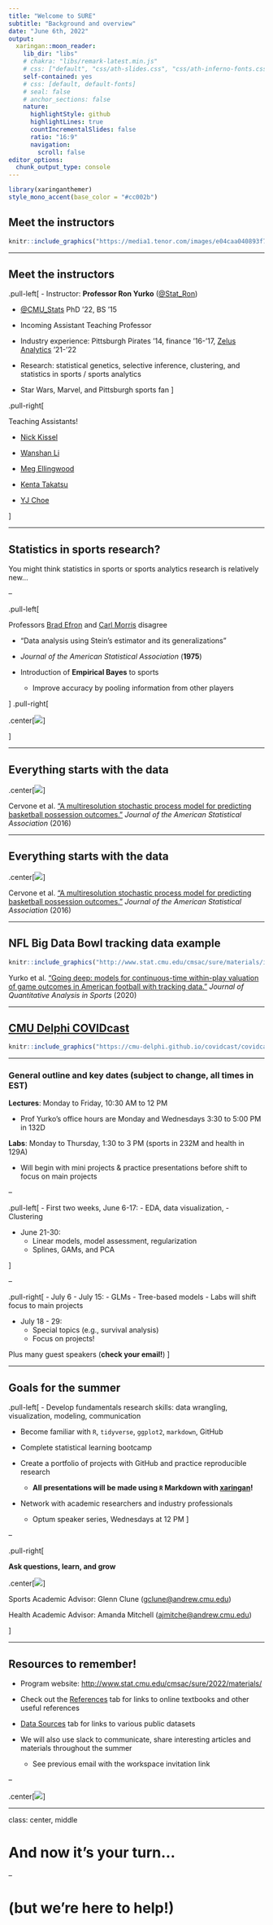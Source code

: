 ```yaml
---
title: "Welcome to SURE"
subtitle: "Background and overview"
date: "June 6th, 2022"
output:
  xaringan::moon_reader:
    lib_dir: "libs"
    # chakra: "libs/remark-latest.min.js"
    # css: ["default", "css/ath-slides.css", "css/ath-inferno-fonts.css", "css/animate.css"]
    self-contained: yes
    # css: [default, default-fonts]
    # seal: false
    # anchor_sections: false
    nature:
      highlightStyle: github
      highlightLines: true
      countIncrementalSlides: false
      ratio: "16:9"
      navigation:
        scroll: false
editor_options:
  chunk_output_type: console
---
```


```r
library(xaringanthemer)
style_mono_accent(base_color = "#cc002b")
```

## Meet the instructors

```r
knitr::include_graphics("https://media1.tenor.com/images/e04caa040893f7d3fc11c24f6fab2de4/tenor.gif?itemid=8079093") 
```

---

## Meet the instructors


.pull-left[
- Instructor: __Professor Ron Yurko__ ([@Stat_Ron](https://twitter.com/Stat_Ron))
  
  - [@CMU_Stats](https://twitter.com/CMU_Stats) PhD '22, BS '15 
  
  - Incoming Assistant Teaching Professor
  
  - Industry experience: Pittsburgh Pirates '14, finance '16-'17, [Zelus Analytics](https://zelusanalytics.com/) '21-'22
  
  - Research: statistical genetics, selective inference, clustering, and statistics in sports / sports analytics
  
  - Star Wars, Marvel, and Pittsburgh sports fan
]

.pull-right[

Teaching Assistants!

  - [Nick Kissel](mailto:nkissel@andrew.cmu.edu)
  
  - [Wanshan Li](mailto:wanshanl@andrew.cmu.edu)
  
  - [Meg Ellingwood](mailto:mellingw@andrew.cmu.edu)
  
  - [Kenta Takatsu](mailto:ktakatsu@andrew.cmu.edu)
  
  - [YJ Choe](mailto:yjchoe@cmu.edu)

]


---

## Statistics in sports research?

You might think statistics in sports or sports analytics research is relatively new...

--

.pull-left[


Professors [Brad Efron](http://statweb.stanford.edu/~ckirby/brad/) and [Carl Morris](https://statistics.fas.harvard.edu/people/carl-n-morris) disagree

- "Data analysis using Stein's estimator and its generalizations"

- _Journal of the American Statistical Association_ (__1975__)

- Introduction of __Empirical Bayes__ to sports

  - Improve accuracy by pooling information from other players

]
.pull-right[

.center[![](http://www.stat.cmu.edu/cmsac/sure/materials/img/stein-baseball1.png)]


]


---

## Everything __starts with the data__

.center[![](https://d3i71xaburhd42.cloudfront.net/e64e2935a7d2565f8d29250fec9f039ed0767cde/4-Figure1-1.png)]

Cervone et al. ["A multiresolution stochastic process model for predicting basketball possession outcomes."](https://arxiv.org/pdf/1408.0777.pdf) _Journal of the American Statistical Association_ (2016)

---

## Everything __starts with the data__

.center[![](https://d3i71xaburhd42.cloudfront.net/e64e2935a7d2565f8d29250fec9f039ed0767cde/5-Figure2-1.png)]

Cervone et al. ["A multiresolution stochastic process model for predicting basketball possession outcomes."](https://arxiv.org/pdf/1408.0777.pdf) _Journal of the American Statistical Association_ (2016)

---

## NFL Big Data Bowl tracking data example

```r
knitr::include_graphics("http://www.stat.cmu.edu/cmsac/sure/materials/img/rfcde_gif_td_run_update.gif") 

```

Yurko et al. ["Going deep: models for continuous-time within-play valuation of game outcomes in American football with tracking data."](https://arxiv.org/pdf/1906.01760.pdf) _Journal of Quantitative Analysis in Sports_ (2020)

---

## [CMU Delphi COVIDcast](https://delphi.cmu.edu/covidcast/)

```r
knitr::include_graphics("https://cmu-delphi.github.io/covidcast/covidcastR/articles/plotting-signals_files/figure-html/unnamed-chunk-5-1.png") 
```


---

### General outline and key dates (subject to change, all times in EST)

__Lectures__: Monday to Friday, 10:30 AM to 12 PM 

  - Prof Yurko's office hours are Monday and Wednesdays 3:30 to 5:00 PM in 132D

__Labs__:  Monday to Thursday, 1:30 to 3 PM (sports in 232M and health in 129A)

  - Will begin with mini projects & practice presentations before shift to focus on main projects

--

.pull-left[
- First two weeks, June 6-17:
  - EDA, data visualization, 
  - Clustering
  
- June 21-30:
  - Linear models, model assessment, regularization
  - Splines, GAMs, and PCA

]

--

.pull-right[
- July 6 - July 15:
  - GLMs
  - Tree-based models
  - Labs will shift focus to main projects

- July 18 - 29:
  - Special topics (e.g., survival analysis)
  - Focus on projects!

Plus many guest speakers (__check your email!__)
]



---

## Goals for the summer


.pull-left[
- Develop fundamentals research skills: data wrangling, visualization, modeling, communication

  - Become familiar with `R`, `tidyverse`, `ggplot2`, `markdown`, GitHub

- Complete statistical learning bootcamp

- Create a portfolio of projects with GitHub and practice reproducible research

  - __All presentations will be made using `R` Markdown with [xaringan](https://bookdown.org/yihui/rmarkdown/xaringan.html)!__ 
  
- Network with academic researchers and industry professionals

  - Optum speaker series, Wednesdays at 12 PM
]

--

.pull-right[

__Ask questions, learn, and grow__

.center[![](https://64.media.tumblr.com/371362eb43f19000b1d1fdac168fb1e6/tumblr_pklrbnneCh1uhh267o4_540.gifv)]

Sports Academic Advisor: Glenn Clune ([gclune@andrew.cmu.edu](mailto:gclune@andrew.cmu.edu))

Health Academic Advisor: Amanda Mitchell ([ajmitche@andrew.cmu.edu](mailto:ajmitche@andrew.cmu.edu))

]

---

## Resources to remember!

- Program website: [http://www.stat.cmu.edu/cmsac/sure/2022/materials/](http://www.stat.cmu.edu/cmsac/sure/2022/materials/)

- Check out the [References](http://stat.cmu.edu/cmsac/sure/2022/materials/references.html) tab for links to online textbooks and other useful references

- [Data Sources](http://stat.cmu.edu/cmsac/sure/2022/materials/data_sources.html) tab for links to various public datasets

- We will also use slack to communicate, share interesting articles and materials throughout the summer
  - See previous email with the workspace invitation link 
  
--

.center[![](https://thumbs.gfycat.com/WelcomeMeekGrackle-max-1mb.gif)]

---

class: center, middle

# And now it's your turn...

--

# (but we're here to help!)



